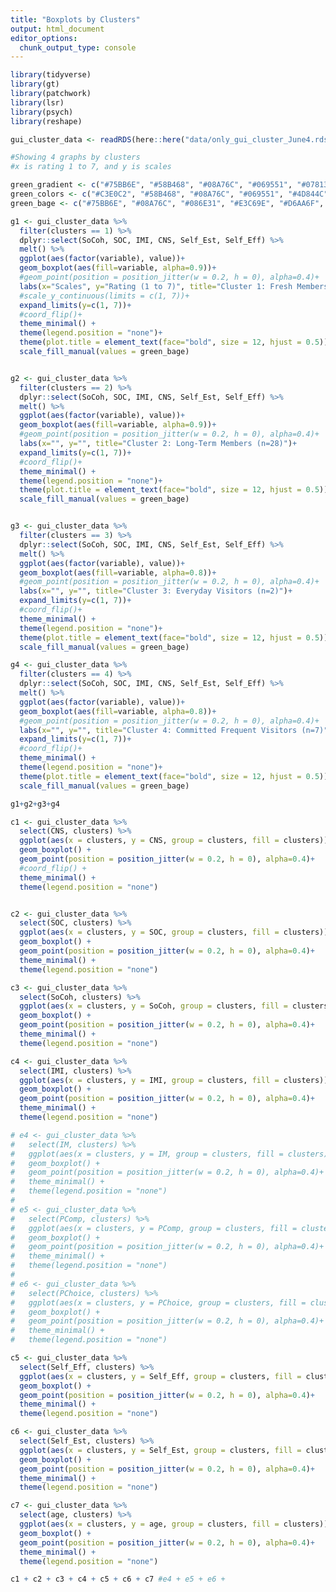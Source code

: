 ```yaml
---
title: "Boxplots by Clusters"
output: html_document
editor_options: 
  chunk_output_type: console
---
```


```r
library(tidyverse)
library(gt)
library(patchwork)
library(lsr)
library(psych)
library(reshape)
```

```r
gui_cluster_data <- readRDS(here::here("data/only_gui_cluster_June4.rds")) # 4 groups
```


```r
#Showing 4 graphs by clusters
#x is rating 1 to 7, and y is scales

green_gradient <- c("#75BB6E", "#58B468", "#08A76C", "#069551", "#078139", "#0A592A")
green_colors <- c("#C3E0C2", "#58B468", "#08A76C", "#069551", "#4D844C", "#0A592A")
green_bage <- c("#75BB6E", "#08A76C", "#086E31", "#E3C69E", "#D6AA6F", "#936E3D")

g1 <- gui_cluster_data %>%
  filter(clusters == 1) %>% 
  dplyr::select(SoCoh, SOC, IMI, CNS, Self_Est, Self_Eff) %>% 
  melt() %>% 
  ggplot(aes(factor(variable), value))+
  geom_boxplot(aes(fill=variable, alpha=0.9))+
  #geom_point(position = position_jitter(w = 0.2, h = 0), alpha=0.4)+
  labs(x="Scales", y="Rating (1 to 7)", title="Cluster 1: Fresh Members (n=67)")+
  #scale_y_continuous(limits = c(1, 7))+
  expand_limits(y=c(1, 7))+
  #coord_flip()+
  theme_minimal() +
  theme(legend.position = "none")+
  theme(plot.title = element_text(face="bold", size = 12, hjust = 0.5))+
  scale_fill_manual(values = green_bage)


g2 <- gui_cluster_data %>%
  filter(clusters == 2) %>% 
  dplyr::select(SoCoh, SOC, IMI, CNS, Self_Est, Self_Eff) %>% 
  melt() %>% 
  ggplot(aes(factor(variable), value))+
  geom_boxplot(aes(fill=variable, alpha=0.9))+
  #geom_point(position = position_jitter(w = 0.2, h = 0), alpha=0.4)+
  labs(x="", y="", title="Cluster 2: Long-Term Members (n=28)")+
  expand_limits(y=c(1, 7))+
  #coord_flip()+
  theme_minimal() +
  theme(legend.position = "none")+
  theme(plot.title = element_text(face="bold", size = 12, hjust = 0.5))+
  scale_fill_manual(values = green_bage)


g3 <- gui_cluster_data %>%
  filter(clusters == 3) %>% 
  dplyr::select(SoCoh, SOC, IMI, CNS, Self_Est, Self_Eff) %>% 
  melt() %>% 
  ggplot(aes(factor(variable), value))+
  geom_boxplot(aes(fill=variable, alpha=0.8))+
  #geom_point(position = position_jitter(w = 0.2, h = 0), alpha=0.4)+
  labs(x="", y="", title="Cluster 3: Everyday Visitors (n=2)")+
  expand_limits(y=c(1, 7))+
  #coord_flip()+
  theme_minimal() +
  theme(legend.position = "none")+
  theme(plot.title = element_text(face="bold", size = 12, hjust = 0.5))+
  scale_fill_manual(values = green_bage)

g4 <- gui_cluster_data %>%
  filter(clusters == 4) %>% 
  dplyr::select(SoCoh, SOC, IMI, CNS, Self_Est, Self_Eff) %>% 
  melt() %>% 
  ggplot(aes(factor(variable), value))+
  geom_boxplot(aes(fill=variable, alpha=0.8))+
  #geom_point(position = position_jitter(w = 0.2, h = 0), alpha=0.4)+
  labs(x="", y="", title="Cluster 4: Committed Frequent Visitors (n=7)")+
  expand_limits(y=c(1, 7))+
  #coord_flip()+
  theme_minimal() +
  theme(legend.position = "none")+
  theme(plot.title = element_text(face="bold", size = 12, hjust = 0.5))+
  scale_fill_manual(values = green_bage)

g1+g2+g3+g4
```


```r
c1 <- gui_cluster_data %>%
  select(CNS, clusters) %>%
  ggplot(aes(x = clusters, y = CNS, group = clusters, fill = clusters)) +
  geom_boxplot() +
  geom_point(position = position_jitter(w = 0.2, h = 0), alpha=0.4)+
  #coord_flip() +
  theme_minimal() +
  theme(legend.position = "none")


c2 <- gui_cluster_data %>%
  select(SOC, clusters) %>%
  ggplot(aes(x = clusters, y = SOC, group = clusters, fill = clusters)) +
  geom_boxplot() +
  geom_point(position = position_jitter(w = 0.2, h = 0), alpha=0.4)+
  theme_minimal() +
  theme(legend.position = "none")

c3 <- gui_cluster_data %>%
  select(SoCoh, clusters) %>%
  ggplot(aes(x = clusters, y = SoCoh, group = clusters, fill = clusters)) +
  geom_boxplot() +
  geom_point(position = position_jitter(w = 0.2, h = 0), alpha=0.4)+
  theme_minimal() +
  theme(legend.position = "none")

c4 <- gui_cluster_data %>%
  select(IMI, clusters) %>%
  ggplot(aes(x = clusters, y = IMI, group = clusters, fill = clusters)) +
  geom_boxplot() +
  geom_point(position = position_jitter(w = 0.2, h = 0), alpha=0.4)+
  theme_minimal() +
  theme(legend.position = "none")

# e4 <- gui_cluster_data %>%
#   select(IM, clusters) %>%
#   ggplot(aes(x = clusters, y = IM, group = clusters, fill = clusters)) +
#   geom_boxplot() +
#   geom_point(position = position_jitter(w = 0.2, h = 0), alpha=0.4)+
#   theme_minimal() +
#   theme(legend.position = "none")
# 
# e5 <- gui_cluster_data %>%
#   select(PComp, clusters) %>%
#   ggplot(aes(x = clusters, y = PComp, group = clusters, fill = clusters)) +
#   geom_boxplot() +
#   geom_point(position = position_jitter(w = 0.2, h = 0), alpha=0.4)+
#   theme_minimal() +
#   theme(legend.position = "none")
# 
# e6 <- gui_cluster_data %>%
#   select(PChoice, clusters) %>%
#   ggplot(aes(x = clusters, y = PChoice, group = clusters, fill = clusters)) +
#   geom_boxplot() +
#   geom_point(position = position_jitter(w = 0.2, h = 0), alpha=0.4)+
#   theme_minimal() +
#   theme(legend.position = "none")

c5 <- gui_cluster_data %>%
  select(Self_Eff, clusters) %>%
  ggplot(aes(x = clusters, y = Self_Eff, group = clusters, fill = clusters)) +
  geom_boxplot() +
  geom_point(position = position_jitter(w = 0.2, h = 0), alpha=0.4)+
  theme_minimal() +
  theme(legend.position = "none")

c6 <- gui_cluster_data %>%
  select(Self_Est, clusters) %>%
  ggplot(aes(x = clusters, y = Self_Est, group = clusters, fill = clusters)) +
  geom_boxplot() +
  geom_point(position = position_jitter(w = 0.2, h = 0), alpha=0.4)+
  theme_minimal() +
  theme(legend.position = "none")

c7 <- gui_cluster_data %>%
  select(age, clusters) %>%
  ggplot(aes(x = clusters, y = age, group = clusters, fill = clusters)) +
  geom_boxplot() +
  geom_point(position = position_jitter(w = 0.2, h = 0), alpha=0.4)+
  theme_minimal() +
  theme(legend.position = "none")

c1 + c2 + c3 + c4 + c5 + c6 + c7 #e4 + e5 + e6 + 
```